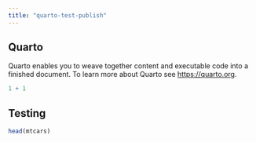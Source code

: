 ```yaml
---
title: "quarto-test-publish"
---
```


## Quarto

Quarto enables you to weave together content and executable code into a finished document. To learn more about Quarto see <https://quarto.org>.

```r
1 + 1
```

## Testing

```r
head(mtcars)
```

